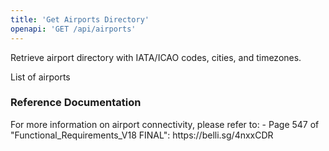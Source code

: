 ```yaml
---
title: 'Get Airports Directory'
openapi: 'GET /api/airports'
---
```


Retrieve airport directory with IATA/ICAO codes, cities, and timezones.


<ParamField status="200" type="AirportsResponse">
  <ParamField name="airports" type="array">
    List of airports
  </ParamField>
</ParamField>

### Reference Documentation

<Info>
For more information on airport connectivity, please refer to:
- Page 547 of "Functional_Requirements_V18 FINAL": https://belli.sg/4nxxCDR
</Info>